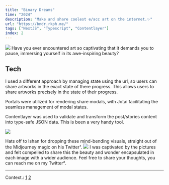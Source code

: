 ```yaml
---
title: "Binary Dreams"
time: "2024"
description: "Make and share coolest e/acc art on the internet.✨"
url: "https://bndr.rkph.me/"
tags: ["NextJS", "Typescript", "Contentlayer"]
index: 2
---
```

<Image width={600} height={400} src="/projects/binary-dreams/image.png" caption="The landing page shows a series of slides that swipe left and right."/>
Have you ever encountered art so captivating that it demands you to pause, immersing yourself in its awe-inspiring beauty?

## Tech
I used a different approach by managing state using the url, so users can share artworks in the exact state of there progress.
This allows users to share artworks precisely in the state of their progress.


<LinkPreview
  imageUrl="https://github.githubassets.com/assets/mona-loading-dark-7701a7b97370.gif"
  title="phukon/binary-dreams"
  description="Make and share coolest e/acc art on the internet.✨"
  link="https://github.com/phukon/binary-dreams"
/>

Portals were utilized for rendering share modals, with Jotai facilitating the seamless management of modal states.

Contentlayer was used to validate and transform the post/stories content into type-safe JSON data. This is been a very handy tool. 

<Image width={600} height={400} src="/projects/binary-dreams/editor.gif" caption="The editor"/>

Hats off to Ishan for dropping these mind-bending visuals, straight out of the Midjourney magic on his Twitter¹.
<Image width={600} height={400} src="/projects/binary-dreams/og.jpg" caption="The dynamic og image"/>
I was captivated by the pictures and felt compelled to share this the beauty and wonder encapsulated in each image with a wider audience. Feel free to share your thoughts, you can reach me on my Twitter².

---

Context.: [1](https://twitter.com/radshaan) [2](https://twitter.com/kungfukon)
